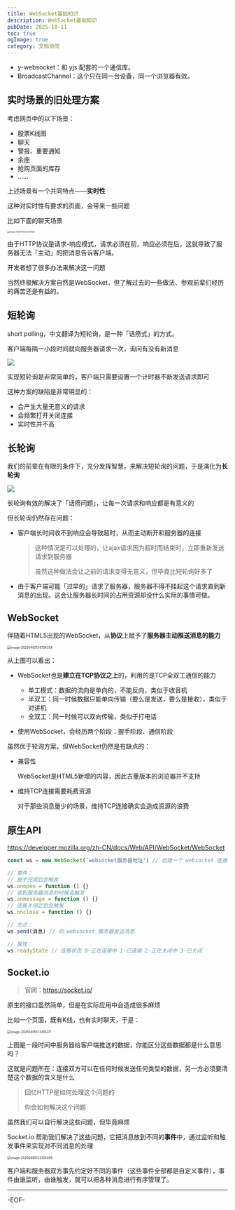 ```yaml
---
title: WebSocket基础知识
description: WebSocket基础知识
pubDate: 2025-10-11
toc: true
ogImage: true
category: 文档协同
---
```


- y-websocket：和 yjs 配套的一个通信库。
- BroadcastChannel：这个只在同一台设备，同一个浏览器有效。

## 实时场景的旧处理方案

考虑网页中的以下场景：

- 股票K线图
- 聊天
- 警报、重要通知
- 余座
- 抢购页面的库存
- ......

上述场景有一个共同特点——**实时性**

这种对实时性有要求的页面，会带来一些问题

比如下面的聊天场景

<img
  src="https://xiejie-typora.oss-cn-chengdu.aliyuncs.com/2025-04-05-052334.png"
  alt="image-20250405132334026"
  style="zoom:30%;"
/>

由于HTTP协议是请求-响应模式，请求必须在前，响应必须在后，这就导致了服务器无法「主动」的把消息告诉客户端。

开发者想了很多办法来解决这一问题

当然终极解决方案自然是WebSocket，但了解过去的一些做法、参观前辈们经历的痛苦还是有益的。

## 短轮询

short polling，中文翻译为短轮询，是一种「话痨式」的方式。

客户端每隔一小段时间就向服务器请求一次，询问有没有新消息

![](https://raw.githubusercontent.com/Joruno-w/blog/main/img/20251014161631642.png)

实现短轮询是非常简单的，客户端只需要设置一个计时器不断发送请求即可

这种方案的缺陷是非常明显的：

- 会产生大量无意义的请求
- 会频繁打开关闭连接
- 实时性并不高

## 长轮询

我们的前辈在有限的条件下，充分发挥智慧，来解决短轮询的问题，于是演化为**长轮询**

![](https://raw.githubusercontent.com/Joruno-w/blog/main/img/20251014161705158.png)

长轮询有效的解决了「话痨问题」，让每一次请求和响应都是有意义的

但长轮询仍然存在问题：

- 客户端长时间收不到响应会导致超时，从而主动断开和服务器的连接

  > 这种情况是可以处理的，让ajax请求因为超时而结束时，立即重新发送请求到服务器
  >
  > 虽然这种做法会让之前的请求变得无意义，但毕竟比短轮询好多了

- 由于客户端可能「过早的」请求了服务器，服务器不得不挂起这个请求直到新消息的出现。这会让服务器长时间的占用资源却没什么实际的事情可做。

## WebSocket

伴随着HTML5出现的WebSocket，从**协议**上赋予了**服务器主动推送消息的能力**

<img
  src="https://xiejie-typora.oss-cn-chengdu.aliyuncs.com/2025-04-05-054734.png"
  alt="image-20250405134734354"
  style="zoom:50%;"
/>

从上图可以看出：

- WebSocket也是**建立在TCP协议之上**的，利用的是TCP全双工通信的能力
  - 单工模式：数据的流向是单向的，不能反向，类似于收音机
  - 半双工：同一时候数据只能单向传输（要么是发送，要么是接收），类似于对讲机
  - 全双工：同一时候可以双向传输，类似于打电话

- 使用WebSocket，会经历两个阶段：握手阶段、通信阶段

虽然优于轮询方案，但WebSocket仍然是有缺点的：

- 兼容性

  WebSocket是HTML5新增的内容，因此古董版本的浏览器并不支持

- 维持TCP连接需要耗费资源

  对于那些消息量少的场景，维持TCP连接确实会造成资源的浪费

## 原生API

https://developer.mozilla.org/zh-CN/docs/Web/API/WebSocket/WebSocket

```js
const ws = new WebSocket('websocket服务器地址') // 创建一个 websocket 连接

// 事件：
// 握手完成后会触发
ws.onopen = function () {}
// 收到服务器消息的时候会触发
ws.onmessage = function () {}
// 连接关闭之后会触发
ws.onclose = function () {}

// 方法：
ws.send(消息) // 向 websocket 服务器发送消息

// 属性：
ws.readyState // 连接状态 0-正在连接中 1-已连接 2-正在关闭中 3-已关闭
```

## Socket.io

> 官网：https://socket.io/

原生的接口虽然简单，但是在实际应用中会造成很多麻烦

比如一个页面，既有K线，也有实时聊天，于是：

<img
  src="https://xiejie-typora.oss-cn-chengdu.aliyuncs.com/2025-04-05-053419.png"
  alt="image-20250405133419271"
  style="zoom:50%;"
/>

上图是一段时间中服务器给客户端推送的数据，你能区分这些数据都是什么意思吗？

这就是问题所在：连接双方可以在任何时候发送任何类型的数据，另一方必须要清楚这个数据的含义是什么

> 回忆HTTP是如何处理这个问题的
>
> 你会如何解决这个问题

虽然我们可以自行解决这些问题，但毕竟麻烦

Socket.io 帮助我们解决了这些问题，它把消息放到不同的**事件**中，通过监听和触发事件来实现对不同消息的处理

<img
  src="https://xiejie-typora.oss-cn-chengdu.aliyuncs.com/2025-04-05-053335.png"
  alt="image-20250405133335456"
  style="zoom:50%;"
/>

客户端和服务器双方事先约定好不同的事件（这些事件全部都是自定义事件），事件由谁监听，由谁触发，就可以把各种消息进行有序管理了。

---

-EOF-
